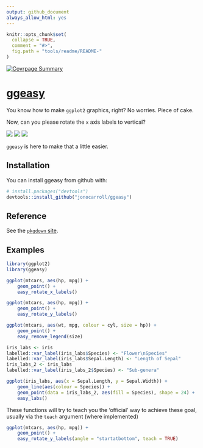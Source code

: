 ```yaml
---
output: github_document
always_allow_html: yes
---
```


<!-- README.md is generated from README.Rmd. Please edit that file -->

```r
knitr::opts_chunk$set(
  collapse = TRUE,
  comment = "#>",
  fig.path = "tools/readme/README-"
)
```

[![Covrpage Summary](https://img.shields.io/badge/covrpage-Last_Build_2018_09_13-brightgreen.svg)](https://github.com/yonicd/ggeasy/tree/master/tests/README.md)

# [ggeasy](https://jonocarroll.github.io/ggeasy/)

You know how to make `ggplot2` graphics, right? No worries. Piece of cake.

Now, can you please rotate the `x` axis labels to vertical?

![](https://raw.githubusercontent.com/jonocarroll/ggeasy/master/inst/media/xkcd.png)
![](https://raw.githubusercontent.com/jonocarroll/ggeasy/master/inst/media/winona.gif)
![](https://raw.githubusercontent.com/jonocarroll/ggeasy/master/inst/media/sherlock.gif)

`ggeasy` is here to make that a little easier.

## Installation

You can install ggeasy from github with:

```r
# install.packages("devtools")
devtools::install_github("jonocarroll/ggeasy")
```

## Reference

See the [`pkgdown` site](https://jonocarroll.github.io/ggeasy/).

## Examples

```r
library(ggplot2)
library(ggeasy)

ggplot(mtcars, aes(hp, mpg)) + 
    geom_point() + 
    easy_rotate_x_labels()

ggplot(mtcars, aes(hp, mpg)) + 
    geom_point() + 
    easy_rotate_y_labels()

ggplot(mtcars, aes(wt, mpg, colour = cyl, size = hp)) +
    geom_point() +
    easy_remove_legend(size)

iris_labs <- iris
labelled::var_label(iris_labs$Species) <- "Flower\nSpecies"
labelled::var_label(iris_labs$Sepal.Length) <- "Length of Sepal"
iris_labs_2 <- iris_labs
labelled::var_label(iris_labs_2$Species) <- "Sub-genera"

ggplot(iris_labs, aes(x = Sepal.Length, y = Sepal.Width)) +
    geom_line(aes(colour = Species)) + 
    geom_point(data = iris_labs_2, aes(fill = Species), shape = 24) +
    easy_labs()
```

These functions will try to teach you the 'official' way to achieve these goal, 
usually via the `teach` argument (where implemented)

```r
ggplot(mtcars, aes(hp, mpg)) + 
    geom_point() + 
    easy_rotate_y_labels(angle = "startatbottom", teach = TRUE)
```

